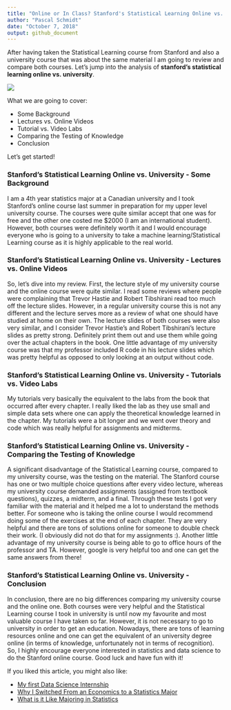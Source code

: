 ```yaml
---
title: "Online or In Class? Stanford's Statistical Learning Online vs. University"
author: "Pascal Schmidt"
date: "October 7, 2018"
output: github_document
---
```


After having taken the Statistical Learning course from Stanford and also a university course that was about the same material I am going to review and compare both courses. Let's jump into the analysis of **stanford's statistical learning online vs. university**.

![](figs/online-or-in-class.jpeg)

What we are going to cover:

* Some Background
* Lectures vs. Online Videos
* Tutorial vs. Video Labs
* Comparing the Testing of Knowledge
* Conclusion

Let's get started!


### Stanford's Statistical Learning Online vs. University - Some Background

I am a 4th year statistics major at a Canadian university and I took Stanford’s online course last summer in preparation for my upper level university course. The courses were quite similar accept that one was for free and the other one costed me $2000 (I am an international student). However, both courses were definitely worth it and I would encourage everyone who is going to a university to take a machine learning/Statistical Learning course as it is highly applicable to the real world.

### Stanford's Statistical Learning Online vs. University - Lectures vs. Online Videos

So, let’s dive into my review. First, the lecture style of my university course and the online course were quite similar. I read some reviews where people were complaining that Trevor Hastie and Robert Tibshirani read too much off the lecture slides. However, in a regular university course this is not any different and the lecture serves more as a review of what one should have studied at home on their own. The lecture slides of both courses were also very similar, and I consider Trevor Hastie’s and Robert Tibshirani’s lecture slides as pretty strong. Definitely print them out and use them while going over the actual chapters in the book. One little advantage of my university course was that my professor included R code in his lecture slides which was pretty helpful as opposed to only looking at an output without code.

### Stanford's Statistical Learning Online vs. University - Tutorials vs. Video Labs

My tutorials very basically the equivalent to the labs from the book that occurred after every chapter. I really liked the lab as they use small and simple data sets where one can apply the theoretical knowledge learned in the chapter. My tutorials were a bit longer and we went over theory and code which was really helpful for assignments and midterms.

### Stanford's Statistical Learning Online vs. University - Comparing the Testing of Knowledge

A significant disadvantage of the Statistical Learning course, compared to my university course, was the testing on the material. The Stanford course has one or two multiple choice questions after every video lecture, whereas my university course demanded assignments (assigned from textbook questions), quizzes, a midterm, and a final. Through these tests I got very familiar with the material and it helped me a lot to understand the methods better. For someone who is taking the online course I would recommend doing some of the exercises at the end of each chapter. They are very helpful and there are tons of solutions online for someone to double check their work. (I obviously did not do that for my assignments :). Another little advantage of my university course is being able to go to office hours of the professor and TA. However, google is very helpful too and one can get the same answers from there!

### Stanford's Statistical Learning Online vs. University - Conclusion

In conclusion, there are no big differences comparing my university course and the online one. Both courses were very helpful and the Statistical Learning course I took in university is until now my favourite and most valuable course I have taken so far. However, it is not necessary to go to university in order to get an education. Nowadays, there are tons of learning resources online and one can get the equivalent of an university degree online (in terms of knowledge, unfortunately not in terms of recognition). So, I highly encourage everyone interested in statistics and data science to do the Stanford online course. Good luck and have fun with it!

If you liked this article, you might also like:

* [My first Data Science Internship](http://thatdatatho.com/2018/07/23/data-science-internship/)
* [Why I Switched From an Economics to a Statistics Major](http://thatdatatho.com/2018/05/21/switching-economics-major-statistics-major/)
* [What is it Like Majoring in Statistics](http://thatdatatho.com/2018/08/27/majoring-in-statistics/)